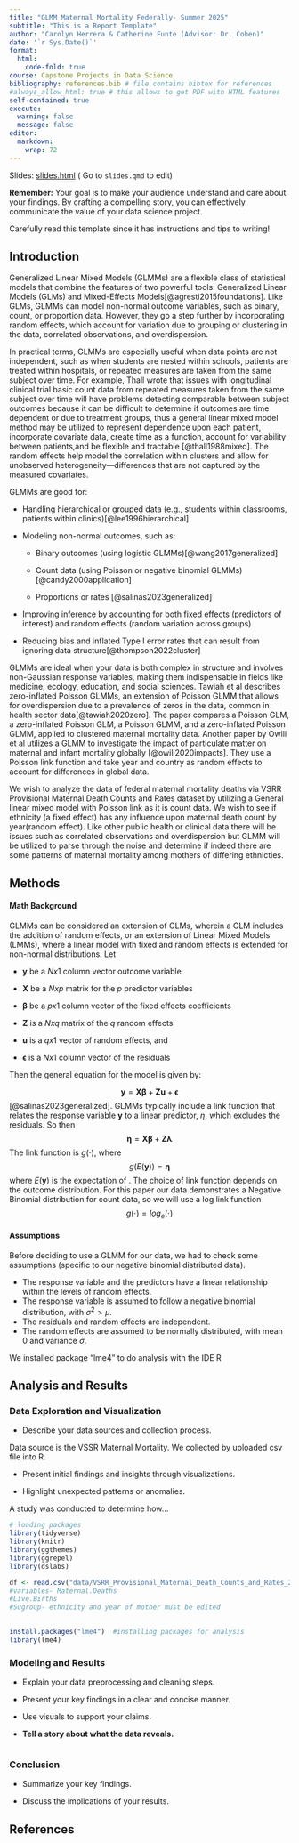 ```yaml
---
title: "GLMM Maternal Mortality Federally- Summer 2025"
subtitle: "This is a Report Template"
author: "Carolyn Herrera & Catherine Funte (Advisor: Dr. Cohen)"
date: '`r Sys.Date()`'
format:
  html:
    code-fold: true
course: Capstone Projects in Data Science
bibliography: references.bib # file contains bibtex for references
#always_allow_html: true # this allows to get PDF with HTML features
self-contained: true
execute: 
  warning: false
  message: false
editor: 
  markdown: 
    wrap: 72
---
```


Slides: [slides.html](slides.html){target="_blank"} ( Go to `slides.qmd`
to edit)

::: callout-important
**Remember:** Your goal is to make your audience understand and care
about your findings. By crafting a compelling story, you can effectively
communicate the value of your data science project.

Carefully read this template since it has instructions and tips to
writing!
:::

## Introduction


Generalized Linear Mixed Models (GLMMs) are a flexible class of statistical models that combine the features of two powerful tools: Generalized Linear Models (GLMs) and Mixed-Effects Models[@agresti2015foundations]. Like GLMs, GLMMs can model non-normal outcome variables, such as binary, count, or proportion data. However, they go a step further by incorporating random effects, which account for variation due to grouping or clustering in the data, correlated observations, and overdispersion.

In practical terms, GLMMs are especially useful when data points are not independent, such as when students are nested within schools, patients are treated within hospitals, or repeated measures are taken from the same subject over time. For example, Thall wrote that issues with longitudinal clinical trial basic count data from repeated measures taken from the same subject over time will have problems detecting comparable between subject outcomes because it can be difficult to determine if outcomes are time dependent or due to treatment groups, thus a general linear mixed model method may be utilized to represent dependence upon each patient, incorporate covariate data, create time as a function, account for variability between patients,and  be flexible and tractable [@thall1988mixed]. The random effects help model the correlation within clusters and allow for unobserved heterogeneity—differences that are not captured by the measured covariates.

GLMMs are good for:

-  Handling hierarchical or grouped data (e.g., students within classrooms, patients within clinics)[@lee1996hierarchical]


-  Modeling non-normal outcomes, such as:


   -  Binary outcomes (using logistic GLMMs)[@wang2017generalized]


   -  Count data (using Poisson or negative binomial GLMMs)[@candy2000application]


   -  Proportions or rates [@salinas2023generalized]


-  Improving inference by accounting for both fixed effects (predictors of interest) and random effects (random variation across groups)


-  Reducing bias and inflated Type I error rates that can result from ignoring data structure[@thompson2022cluster]


GLMMs are ideal when your data is both complex in structure and involves non-Gaussian response variables, making them indispensable in fields like medicine, ecology, education, and social sciences. Tawiah et al describes zero-inflated Poisson GLMMs, an extension of Poisson GLMM that allows for overdispersion due to a prevalence of zeros in the data, common in health sector data[@tawiah2020zero]. The paper compares a Poisson GLM, a zero-inflated Poisson GLM, a Poisson GLMM, and a zero-inflated Poisson GLMM, applied to clustered maternal mortality data. Another paper by Owili et al utilizes a GLMM to investigate the impact of particulate matter on maternal and infant mortality globally [@owili2020impacts]. They use a Poisson link function and take year and country as random effects to account for differences in global data. 

We wish to analyze the data of federal maternal mortality deaths via VSRR Provisional Maternal Death Counts and Rates dataset by utilizing a General linear mixed model with Poisson link as it is count data. We wish to see if ethnicity (a fixed effect) has any influence upon maternal death count by year(random effect). Like other public health or clinical data there will be issues such as correlated observations and overdispersion but GLMM will be utilized to parse through the noise and determine if indeed there are some patterns of maternal mortality among mothers of differing ethnicties.



## Methods

#### Math Background

GLMMs can be considered an extension of GLMs, wherein a GLM includes the addition of random effects, or an extension of Linear Mixed Models (LMMs), where a linear model with fixed and random effects is extended for non-normal distributions. 
Let

- $\mathbf{y}$ be a $Nx1$ column vector outcome variable

- $\mathbf{X}$ be a $Nxp$ matrix for the $p$ predictor variables

- $\boldsymbol{\beta}$ be a $px1$ column vector of the fixed effects coefficients

- $\mathbf{Z}$ is a $Nxq$ matrix of the $q$ random effects

- $\mathbf{u}$ is a $qx1$ vector of random effects, and

- $\boldsymbol{\epsilon}$ is a $Nx1$ column vector of the residuals 

Then the general equation for the model is given by:

$$\mathbf{y}=\mathbf{X}\boldsymbol{\beta}+\mathbf{Z}\mathbf{u}+\boldsymbol{\epsilon}$$
[@salinas2023generalized].
GLMMs typically include a link function that relates the response variable $\mathbf{y}$ to a linear predictor, $\eta$, which excludes the residuals. So then
$$\boldsymbol{\eta}=\mathbf{X}\boldsymbol{\beta}+\mathbf{Z}\boldsymbol{\lambda}$$
The link function is $g(\cdot)$, where
$$g(E(\mathbf{y}))=\boldsymbol{\eta}$$
where $E(\mathbf{y})$ is the expectation of \mathbf{y}. The choice of link function depends on the outcome distribution. For this paper our data demonstrates a Negative Binomial distribution for count data, so we will use a log link function
$$g(\cdot)=log_e(\cdot)$$

#### Assumptions

Before deciding to use a GLMM for our data, we had to check some assumptions (specific to our negative binomial distributed data). 

- The response variable and the predictors have a linear relationship within the levels of random effects. 
- The response variable is assumed to follow a negative binomial distribution, with $\sigma^2>\mu$.
- The residuals and random effects are independent.
- The random effects are assumed to be normally distributed, with mean 0 and variance $\sigma$.


We installed package "lme4" to do analysis with the IDE R

## Analysis and Results

### Data Exploration and Visualization

-   Describe your data sources and collection process.

Data source is the VSSR Maternal Mortality. We collected by uploaded csv file into R. 

-   Present initial findings and insights through visualizations.

-   Highlight unexpected patterns or anomalies.

A study was conducted to determine how...

```r
# loading packages 
library(tidyverse)
library(knitr)
library(ggthemes)
library(ggrepel)
library(dslabs)
```

```r

df <- read.csv("data/VSRR_Provisional_Maternal_Death_Counts_and_Rates_20250726.csv")#loading data
#variables- Maternal.Deaths
#Live.Births
#Sugroup- ethnicity and year of mother must be edited 
  

```

```r
install.packages("lme4")  #installing packages for analysis 
library(lme4)
```

### Modeling and Results

-   Explain your data preprocessing and cleaning steps.

-   Present your key findings in a clear and concise manner.

-   Use visuals to support your claims.

-   **Tell a story about what the data reveals.**

```r

```

### Conclusion

-   Summarize your key findings.

-   Discuss the implications of your results.

## References
